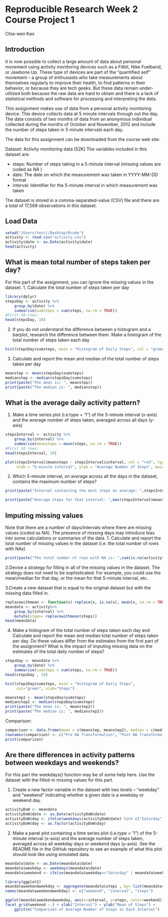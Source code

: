 # Reproducible Research Week 2 Course Project 1
Chia-wen Kao


## Introduction
It is now possible to collect a large amount of data about personal movement using activity monitoring devices such as a Fitbit, Nike Fuelband, or Jawbone Up. These type of devices are part of the “quantified self” movement – a group of enthusiasts who take measurements about themselves regularly to improve their health, to find patterns in their behavior, or because they are tech geeks. But these data remain under-utilized both because the raw data are hard to obtain and there is a lack of statistical methods and software for processing and interpreting the data.

This assignment makes use of data from a personal activity monitoring device. This device collects data at 5 minute intervals through out the day. The data consists of two months of data from an anonymous individual collected during the months of October and November, 2012 and include the number of steps taken in 5 minute intervals each day.

The data for this assignment can be downloaded from the course web site:

Dataset: Activity monitoring data [52K]
The variables included in this dataset are:

- steps: Number of steps taking in a 5-minute interval (missing values are coded as *NA* )
- date: The date on which the measurement was taken in YYYY-MM-DD format
- interval: Identifier for the 5-minute interval in which measurement was taken

The dataset is stored in a comma-separated-value (CSV) file and there are a total of 17,568 observations in this dataset.

## Load Data
```r
setwd("/Users/test//Desktop/Rcode")
activity <- read.csv("activity.csv")
activity$date <- as.Date(activity$date)
head(activity)
```

## What is mean total number of steps taken per day?
For this part of the assignment, you can ignore the missing values in the dataset.
1. Calculate the total number of steps taken per day

```r
library(dplyr)
stepsDay <- activity %>%
    group_by(date) %>%
    summarise(sumsteps = sum(steps, na.rm = TRUE))
#First 10 rows:
head(stepsDay, 10)
```
2. If you do not understand the difference between a histogram and a barplot, research the difference between them. Make a histogram of the total number of steps taken each day
```r
hist(stepsDay$sumsteps, main = "Histogram of Daily Steps", col = "green", xlab = "Steps", ylim = c(0, 30))
```


3. Calculate and report the mean and median of the total number of steps taken per day
```r
meanstep <- mean(stepsDay$sumsteps)
medianstep <- median(stepsDay$sumsteps)
print(paste("The mean is: ", meanstep))
print(paste("The median is: ", medianstep))
```
## What is the average daily activity pattern?
1. Make a time series plot (i.e.type = "l") of the 5-minute interval (x-axis) and the average number of steps taken, averaged across all days (y-axis)
```r
stepsInterval <- activity %>%
    group_by(interval) %>%
    summarise(meansteps = mean(steps, na.rm = TRUE))
#First 10 rows:
head(stepsInterval, 10)
```
```r
plot(stepsInterval$meansteps ~ stepsInterval$interval, col = "red", type = "l", 
     xlab = "5-minute interval", ylab = "Average Number of Steps", main = "Daily Mean Steps by Interval" )
```

2. Which 5-minute interval, on average across all the days in the dataset, contains the maximum number of steps?
```r
print(paste("Interval containing the most steps on average: ",stepsInterval$interval[which.max(stepsInterval$meansteps)]))

print(paste("Average steps for that interval: ",max(stepsInterval$meansteps)))
```
## Imputing missing values
Note that there are a number of days/intervals where there are missing values (coded as *NA*). The presence of missing days may introduce bias into some calculations or summaries of the data.
1. Calculate and report the total number of missing values in the dataset (i.e. the total number of rows with NAs)
```r
print(paste("The total number of rows with NA is: ",sum(is.na(activity$steps))))
```

2.Devise a strategy for filling in all of the missing values in the dataset. The strategy does not need to be sophisticated. For example, you could use the mean/median for that day, or the mean for that 5-minute interval, etc.

3.Create a new dataset that is equal to the original dataset but with the missing data filled in.
```r
replacewithmean <- function(x) replace(x, is.na(x), mean(x, na.rm = TRUE))
meandata <- activity%>% 
    group_by(interval) %>% 
    mutate(steps= replacewithmean(steps))
head(meandata)
```

4. Make a histogram of the total number of steps taken each day and Calculate and report the mean and median total number of steps taken per day. Do these values differ from the estimates from the first part of the assignment? What is the impact of imputing missing data on the estimates of the total daily number of steps?
```r
stepsDay <- meandata %>%
    group_by(date) %>%
    summarise(sumsteps = sum(steps, na.rm = TRUE))
head(stepsDay , 10)
```
```r
hist(stepsDay$sumsteps, main = "Histogram of Daily Steps", 
     col="green", xlab="Steps")
```
```r
meanstep2 <- mean(stepsDay$sumsteps)
medianstep2 <- median(stepsDay$sumsteps)
print(paste("The mean is: ", meanstep2))
print(paste("The median is: ", medianstep2))
```

Comparison:
```r
comparison <- data.frame(mean = c(meanstep, meanstep2), median = c(medianstep, medianstep2))
rownames(comparison) <- c("Pre NA Transformation", "Post NA Transformation")
print(comparison)
```

## Are there differences in activity patterns between weekdays and weekends?
For this part the weekdays() function may be of some help here. Use the dataset with the filled-in missing values for this part.

1. Create a new factor variable in the dataset with two levels – “weekday” and “weekend” indicating whether a given date is a weekday or weekend day.
```r
activityDoW <- meandata
activityDoW$date <- as.Date(activityDoW$date)
activityDoW$day <- ifelse(weekdays(activityDoW$date) %in% c("Saturday", "Sunday"), "weekend", "weekday")
activityDoW$day <- as.factor(activityDoW$day)
```

2. Make a panel plot containing a time series plot (i.e.type = "l") of the 5-minute interval (x-axis) and the average number of steps taken, averaged across all weekday days or weekend days (y-axis). See the README file in the GitHub repository to see an example of what this plot should look like using simulated data.
```r
meandata$date <- as.Date(meandata$date)
meandata$weekday <- weekdays(meandata$date)
meandata$weekend <- ifelse(meandata$weekday=="Saturday" | meandata$weekday=="Sunday", "Weekend", "Weekday" )

library(ggplot2)
meandataweekendweekday <- aggregate(meandata$steps , by= list(meandata$weekend, meandata$interval), na.omit(mean))
names(meandataweekendweekday) <- c("weekend", "interval", "steps")

ggplot(meandataweekendweekday, aes(x=interval, y=steps, color=weekend)) + geom_line()+
facet_grid(weekend ~.) + xlab("Interval") + ylab("Mean of Steps") +
    ggtitle("Comparison of Average Number of Steps in Each Interval")

```        

